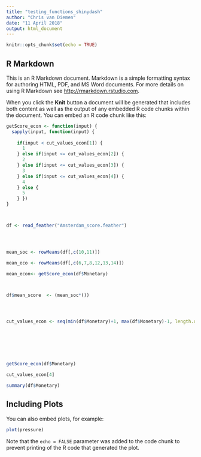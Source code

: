 ```yaml
---
title: "testing_functions_shinydash"
author: "Chris van Diemen"
date: "11 April 2018"
output: html_document
---
```


```r
knitr::opts_chunk$set(echo = TRUE)
```

## R Markdown

This is an R Markdown document. Markdown is a simple formatting syntax for authoring HTML, PDF, and MS Word documents. For more details on using R Markdown see <http://rmarkdown.rstudio.com>.

When you click the **Knit** button a document will be generated that includes both content as well as the output of any embedded R code chunks within the document. You can embed an R code chunk like this:

```r

getScore_econ <- function(input) {
  sapply(input, function(input) {
    
    if(input < cut_values_econ[1]) {
      1
    } else if(input <= cut_values_econ[2]) {
      2
    } else if(input <= cut_values_econ[3]) {
      3
    } else if(input <= cut_values_econ[4]) {
      4
    } else {
      5
    } })
}



df <- read_feather("Amsterdam_score.feather")




mean_soc <- rowMeans(df[,c(10,11)])

mean_eco <- rowMeans(df[,c(6,7,8,12,13,14)])

mean_econ<- getScore_econ(df$Monetary)



df$mean_score  <- (mean_soc*())




cut_values_econ <- seq(min(df$Monetary)+1, max(df$Monetary)-1, length.out=5)







getScore_econ(df$Monetary)

cut_values_econ[4]

summary(df$Monetary)
```

## Including Plots

You can also embed plots, for example:

```r
plot(pressure)
```

Note that the `echo = FALSE` parameter was added to the code chunk to prevent printing of the R code that generated the plot.
